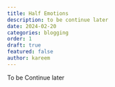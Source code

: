```yaml
---
title: Half Emotions 
description: to be continue later
date: 2024-02-20
categories: blogging
order: 1 
draft: true
featured: false
author: kareem
---
```



To be Continue later 

